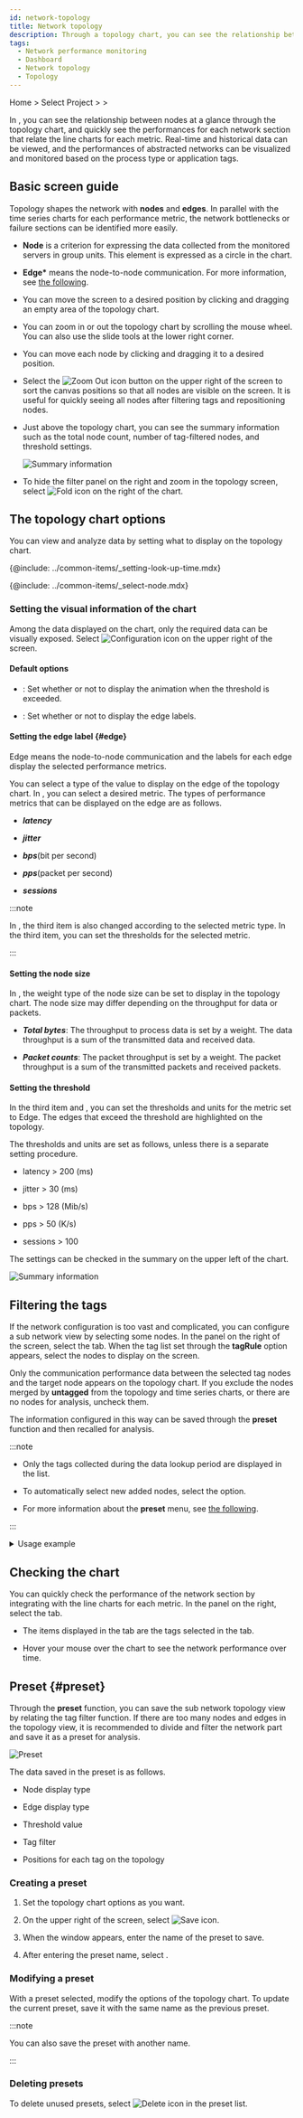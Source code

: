 ```yaml
---
id: network-topology
title: Network topology
description: Through a topology chart, you can see the relationship between nodes and quickly see the performance for each network section.
tags:
  - Network performance monitoring
  - Dashboard
  - Network topology
  - Topology
---
```


Home > Select Project > <Cmdname sid="dashboard" className="uitext" /> > <Cmdname sid="MNU06848" className="uitext" />

In <Cmdname sid="MNU06848" className="uitext" />, you can see the relationship between nodes at a glance through the topology chart, and quickly see the performances for each network section that relate the line charts for each metric. Real-time and historical data can be viewed, and the performances of abstracted networks can be visualized and monitored based on the process type or application tags.

## Basic screen guide

Topology shapes the network with **nodes** and **edges**. In parallel with the time series charts for each performance metric, the network bottlenecks or failure sections can be identified more easily.

<ImgLang img="npm-dashboad-network-topology.png" desc="Network topology" />

-   **Node** is a criterion for expressing the data collected from the monitored servers in group units. This element is expressed as a circle in the chart.

-   **Edge\*** means the node-to-node communication. For more information, see [the following](#edge).

-   You can move the screen to a desired position by clicking and dragging an empty area of the topology chart.

-   You can zoom in or out the topology chart by scrolling the mouse wheel. You can also use the slide tools at the lower right corner.

-   You can move each node by clicking and dragging it to a desired position.

-   Select the ![Zoom Out icon](/img/ic-fit-content.svg) button on the upper right of the screen to sort the canvas positions so that all nodes are visible on the screen. It is useful for quickly seeing all nodes after filtering tags and repositioning nodes.

-   Just above the topology chart, you can see the summary information such as the total node count, number of tag-filtered nodes, and threshold settings. 

    ![Summary information](/img/npm-dashboad-network-topology-status-summary.png)

-   To hide the filter panel on the right and zoom in the topology screen, select ![Fold icon](/img/ic-menu-fold.svg) on the right of the chart.

## The topology chart options

You can view and analyze data by setting what to display on the topology chart.

<!-- 조회 시간 설정하기-->

{@include: ../common-items/_setting-look-up-time.mdx}

<!-- 노드 선택하기-->

{@include: ../common-items/_select-node.mdx}

### Setting the visual information of the chart

Among the data displayed on the chart, only the required data can be visually exposed. Select ![Configuration icon](/img/ico-setting.svg) on the upper right of the screen.

<ImgLang img="npm-dashboard-settings-popup.png" desc="Settings" />

#### Default options

-   <Cmdname sid="ITM06842" className="uitext" />: Set whether or not to display the animation when the threshold is exceeded.

-   <Cmdname sid="ITM06843" className="uitext" />: Set whether or not to display the edge labels.

#### Setting the edge label {#edge}

Edge means the node-to-node communication and the labels for each edge display the selected performance metrics.

<ImgLang img="npm-dashboard-topology-edge.png" desc="Edge" />

You can select a type of the value to display on the edge of the topology chart. In <Cmdname sid="MNU06813" className="uitext" />, you can select a desired metric. The types of performance metrics that can be displayed on the edge are as follows.

-   **_latency_**

-   **_jitter_**

-   **_bps_**(bit per second)

-   **_pps_**(packet per second)

-   **_sessions_**

:::note

In <Cmdname sid="MNU06813" className="uitext" />, the third item is also changed according to the selected metric type. In the third item, you can set the thresholds for the selected metric.

<ImgLang img='npm-dashboard-settings-threshold.png' desc='Threshold setting' />

:::

#### Setting the node size

In <Cmdname sid="MNU06814" className="uitext" />, the weight type of the node size can be set to display in the topology chart. The node size may differ depending on the throughput for data or packets.

-   **_Total bytes_**: The throughput to process data is set by a weight. The data throughput is a sum of the transmitted data and received data.

-   **_Packet counts_**: The packet throughput is set by a weight. The packet throughput is a sum of the transmitted packets and received packets.

#### Setting the threshold

In the third item and <Cmdname sid="TTL06840" className="uitext" />, you can set the thresholds and units for the metric set to Edge. The edges that exceed the threshold are highlighted on the topology. 

The thresholds and units are set as follows, unless there is a separate setting procedure. 

-   latency > 200 (ms)

-   jitter > 30 (ms)

-   bps > 128 (Mib/s)

-   pps > 50 (K/s)

-   sessions > 100

The settings can be checked in the summary on the upper left of the chart.

![Summary information](/img/npm-dashboad-network-topology-status-summary.png)

## Filtering the tags

If the network configuration is too vast and complicated, you can configure a sub network view by selecting some nodes. In the panel on the right of the screen, select the <Cmdname sid="filter" className="uitext" /> tab. When the tag list set through the **tagRule** option appears, select the nodes to display on the screen.

<ImgLang img="npm-dashboard-topology-tag-filtering.png" desc="" />

Only the communication performance data between the selected tag nodes and the target node appears on the topology chart. If you exclude the nodes merged by **untagged** from the topology and time series charts, or there are no nodes for analysis, uncheck them.

The information configured in this way can be saved through the **preset** function and then recalled for analysis.

:::note

-   Only the tags collected during the data lookup period are displayed in the list.

-   To automatically select new added nodes, select the <Cmdname sid="DSC06824" className="uitext" /> option.

-   For more information about the **preset** menu, see [the following](#preset).

:::

<details>
<summary>Usage example</summary>

**To display only some nodes out of all nodes, follow the steps below.**

1.  In the panel on the right of the screen, select the <Cmdname sid="filter" className="uitext" /> tab.

2.  Release the <Cmdname sid="ITM06846" className="uitext" /> option and then disable the <Cmdname sid="DSC06824" className="uitext" /> option.

3.  Select or deselect nodes in the topology chart. You can easily find the desired node by searching for the tag name or using the sorting function (![Sort icon](/img/ic-sort-up.svg)).

4.  At the bottom of the screen, select <Cmdname sid="apply" className="uitext" />.

<ImgLang img="npm-dashboard-topology-tag-filtering-01.png" desc="Usage example 1" />

:::note

If you select the <Cmdname sid="ITM06846" className="uitext" /> option and then unselect some nodes, <Cmdname sid="ITM06846" className="uitext" /> is automatically deselected.

:::

</details>

## Checking the chart

You can quickly check the performance of the network section by integrating with the line charts for each metric. In the panel on the right, select the <Cmdname sid="chart" className="uitext" /> tab.

<ImgLang img='npm-dashboad-network-topology-chart.png' desc='Chart' />

-   The items displayed in the <Cmdname sid="chart" className="uitext" /> tab are the tags selected in the <Cmdname sid="filter" className="uitext" /> tab.

-   Hover your mouse over the chart to see the network performance over time.

## Preset {#preset}

Through the **preset** function, you can save the sub network topology view by relating the tag filter function. If there are too many nodes and edges in the topology view, it is recommended to divide and filter the network part and save it as a preset for analysis.

![Preset](/img/npm-dashboard-topology-preset.png)

The data saved in the preset is as follows.

-   Node display type

-   Edge display type

-   Threshold value

-   Tag filter

-   Positions for each tag on the topology

### Creating a preset

1.  Set the topology chart options as you want.

2.  On the upper right of the screen, select ![Save icon](/img/ic-save.svg).

3.  When the <Cmdname sid="save_preset" className="uitext" /> window appears, enter the name of the preset to save.

    <ImgLang img='npm-dashboard-topology-save-preset.png' desc='Save Preset' />

4.  After entering the preset name, select <Cmdname sid="save" className="uitext" />.

### Modifying a preset

With a preset selected, modify the options of the topology chart. To update the current preset, save it with the same name as the previous preset.

:::note

You can also save the preset with another name.

:::

### Deleting presets

To delete unused presets, select ![Delete icon](/img/ico-remove.svg) in the preset list.

